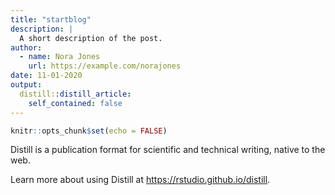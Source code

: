 ```yaml
---
title: "startblog"
description: |
  A short description of the post.
author:
  - name: Nora Jones
    url: https://example.com/norajones
date: 11-01-2020
output:
  distill::distill_article:
    self_contained: false
---
```



```r
knitr::opts_chunk$set(echo = FALSE)
```

Distill is a publication format for scientific and technical writing, native to the web.

Learn more about using Distill at <https://rstudio.github.io/distill>.


